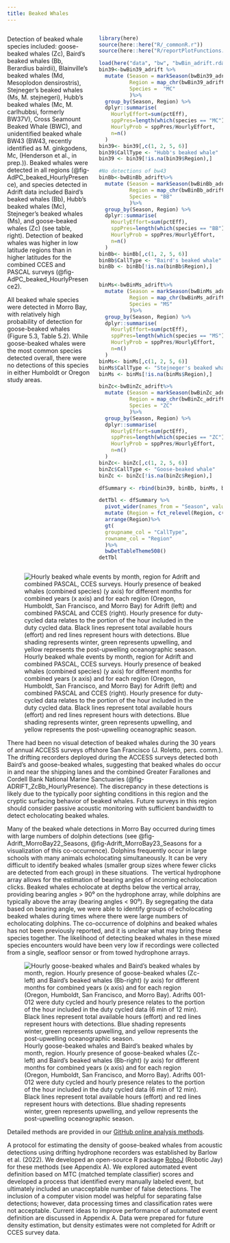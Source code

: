 ```yaml
---
title: Beaked Whales
---
```


::: columns
::: {.column width="40%"}

Detection of beaked whale species included: goose-beaked whales (Zc), Baird's beaked whales (Bb, Berardius bairdii), Blainville's beaked whales (Md, Mesoplodon densirostris), Stejneger's beaked whales (Ms, M. stejnegeri), Hubb's beaked whales (Mc, M. carlhubbsi, formerly BW37V), Cross Seamount Beaked Whale (BWC), and unidentified beaked whale BW43 (BW43, recently identified as M. ginkgodens, Mc, (Henderson et al., in prep.)). Beaked whales were detected in all regions (@fig-AdPC_beaked_HourlyPresence), and species detected in Adrift data included Baird's beaked whales (Bb), Hubb's beaked whales (Mc), Stejneger's beaked whales (Ms), and goose-beaked whales (Zc) (see table, right). Detection of beaked whales was higher in low latitude regions than in higher latitudes for the combined CCES and PASCAL surveys (@fig-AdPC_beaked_HourlyPresence2).

All beaked whale species were detected in Morro Bay, with relatively high probability of detection for goose-beaked whales (Figure 5.3, Table 5.2). While goose-beaked whales were the most common species detected overall, there were no detections of this species in either Humboldt or Oregon study areas.

:::

::: {.column width="60%"}

```r
library(here)
source(here::here("R/_commonR.r"))
source(here::here("R/reportPlotFunctions.r"))

load(here("data", "bw", "bwBin_adrift.rdata"))
bin39<-bwBin39_adrift %>%
  mutate (Season = markSeason(bwBin39_adrift$UTC),
          Region = map_chr(bwBin39_adrift$Latitude, find_region),
          Species =  "MC"
          )%>%
  group_by(Season, Region) %>%
  dplyr::summarise(
    HourlyEffort=sum(pctEff),
    sppPres=length(which(species == "MC")),
    HourlyProb = sppPres/HourlyEffort,
    n=n()
  )
bin39<- bin39[,c(1, 2, 5, 6)]
bin39$CallType <- "Hubb's beaked whale"
bin39 <- bin39[!is.na(bin39$Region),]

#No detections of bw43
binBb<-bwBinBb_adrift%>%
  mutate (Season = markSeason(bwBinBb_adrift$UTC),
          Region = map_chr(bwBinBb_adrift$Latitude, find_region),
          Species = "BB"
          )%>%
  group_by(Season, Region) %>%
  dplyr::summarise(
    HourlyEffort=sum(pctEff),
    sppPres=length(which(species == "BB")),
    HourlyProb = sppPres/HourlyEffort,
    n=n()
  )
binBb<- binBb[,c(1, 2, 5, 6)]
binBb$CallType <- "Baird's beaked whale"
binBb <- binBb[!is.na(binBb$Region),]


binMs<-bwBinMs_adrift%>%
  mutate (Season = markSeason(bwBinMs_adrift$UTC),
          Region = map_chr(bwBinMs_adrift$Latitude, find_region),
          Species = "MS"
          )%>%
  group_by(Season, Region) %>%
  dplyr::summarise(
    HourlyEffort=sum(pctEff),
    sppPres=length(which(species == "MS")),
    HourlyProb = sppPres/HourlyEffort,
    n=n()
  )
binMs<- binMs[,c(1, 2, 5, 6)]
binMs$CallType <- "Stejneger's beaked whale"
binMs <- binMs[!is.na(binMs$Region),]

binZc<-bwBinZc_adrift%>%
  mutate (Season = markSeason(bwBinZc_adrift$UTC),
          Region = map_chr(bwBinZc_adrift$Latitude, find_region),
          Species = "ZC"
          )%>%
  group_by(Season, Region) %>%
  dplyr::summarise(
    HourlyEffort=sum(pctEff),
    sppPres=length(which(species == "ZC")),
    HourlyProb = sppPres/HourlyEffort,
    n=n()
  )
binZc<- binZc[,c(1, 2, 5, 6)]
binZc$CallType <- "Goose-beaked whale"
binZc <- binZc[!is.na(binZc$Region),]

dfSummary <- rbind(bin39, binBb, binMs, binZc)

detTbl <- dfSummary %>%
  pivot_wider(names_from = "Season", values_from = c("HourlyProb", "n"))%>%
  mutate (Region = fct_relevel(Region, c("Oregon", "Humboldt", "San Francisco", "Morro Bay")))%>%
  arrange(Region)%>%
  gt(
  groupname_col = "CallType",
  rowname_col = "Region"
  )%>%
  bwDetTableTheme508()
detTbl

```
:::
:::




![Hourly beaked whale events by month, region for Adrift and combined PASCAL, CCES surveys. Hourly presence of beaked whales (combined species) (y axis) for different months for combined years (x axis) and for each region (Oregon, Humboldt, San Francisco, and Morro Bay) for Adrift (left) and combined PASCAL and CCES (right). Hourly presence for duty-cycled data relates to the portion of the hour included in the duty cycled data. Black lines represent total available hours (effort) and red lines represent hours with detections. Blue shading represents winter, green represents upwelling, and yellow represents the post-upwelling oceanographic season.](/figs/AdPC_beaked_HourlyPresence.png){#fig-AdPC_beaked_HourlyPresence fig-alt="Hourly presence of beaked whales detected during the Adrift study (left graph) and the combined PASCAL/CCES surveys (right graph). Detections in Oregon are shown in the top graphs, then Humboldt, San Francisco, and Morro Bay at the bottom. The number of hours is provided on the x-axis, and the date on the y-axis, with seasons shaded in blue for winter, green for upwelling, and yellow for the post-upwelling season. Effort is outlined with a black line, and hours of effort with detections are highlighted in red. Beaked whale detections varied by region, with very low detections in Humboldt, and high hourly detections in San Francisco and Morro Bay."}

There had been no visual detection of beaked whales during the 30 years of annual ACCESS surveys offshore San Francisco (J. Roletto, pers. comm.). The drifting recorders deployed during the ACCESS surveys detected both Baird's and goose-beaked whales, suggesting that beaked whales do occur in and near the shipping lanes and the combined Greater Farallones and Cordell Bank National Marine Sanctuaries (@fig-ADRIFT_ZcBb_HourlyPresence). The discrepancy in these detections is likely due to the typically poor sighting conditions in this region and the cryptic surfacing behavior of beaked whales. Future surveys in this region should consider passive acoustic monitoring with sufficient bandwidth to detect echolocating beaked whales.

Many of the beaked whale detections in Morro Bay occurred during times with large numbers of dolphin detections (see @fig-Adrift_MorroBay22_Seasons, @fig-Adrift_MorroBay23_Seasons for a visualization of this co-occurrence). Dolphins frequently occur in large schools with many animals echolocating simultaneously. It can be very difficult to identify beaked whales (smaller group sizes where fewer clicks are detected from each group) in these situations.  The vertical hydrophone array allows for the estimation of bearing angles of incoming echolocation clicks. Beaked whales echolocate at depths below the vertical array, providing bearing angles \> 90⁰ on the hydrophone array, while dolphins are typically above the array (bearing angles \< 90⁰). By segregating the data based on bearing angle, we were able to identify groups of echolocating beaked whales during times where there were large numbers of echolocating dolphins. The co-occurrence of dolphins and beaked whales has not been previously reported, and it is unclear what may bring these species together. The likelihood of detecting beaked whales in these mixed species encounters would have been very low if recordings were collected from a single, seafloor sensor or from towed hydrophone arrays.

![Hourly goose-beaked whales and Baird's beaked whales by month, region. Hourly presence of goose-beaked whales (Zc-left) and Baird's beaked whales (Bb-right) (y axis) for different months for combined years (x axis) and for each region (Oregon, Humboldt, San Francisco, and Morro Bay). Adrifts 001-012 were duty cycled and hourly presence relates to the portion of the hour included in the duty cycled data (6 min of 12 min). Black lines represent total available hours (effort) and red lines represent hours with detections. Blue shading represents winter, green represents upwelling, and yellow represents the post-upwelling oceanographic season.](/figs/ADRIFT_ZcBb_HourlyPresence.png){#fig-ADRIFT_ZcBb_HourlyPresence fig-alt="Hourly presence of Ziphius cavirostris (Zc, left graph) and Berardius beardii (Bb, right graph). Detections in Oregon are shown in the top graphs, then Humboldt, San Francisco, and Morro Bay at the bottom. The number of hours is provided on the x-axis, and the date on the y-axis, with seasons shaded in blue for winter, green for upwelling, and yellow for the post-upwelling season. Effort is outlined with a black line, and hours of effort with detections are highlighted in red. Detections of Ziphius were higher in San Francisco and Morro Bay study areas. There were fewer detections of Berardius, but they followed the same trend."}

Detailed methods are provided in our [GitHub online analysis methods](https://sael-swfsc.github.io/adrift-analysis-methods/content/ToothedWhales/BeakedWhales-Detection.html).

A protocol for estimating the density of goose-beaked whales from acoustic detections using drifting hydrophone recorders was established by Barlow et al. (2022). We developed an open-source R package [RoboJ](https://github.com/taikiSan21/roboj) (Robotic Jay) for these methods (see Appendix A). We explored automated event definition based on MTC (matched template classifier) scores and developed a process that identified every manually labeled event, but ultimately included an unacceptable number of false detections. The inclusion of a computer vision model was helpful for separating false detections; however, data processing times and classification rates were not acceptable. Current ideas to improve performance of automated event definition are discussed in Appendix A. Data were prepared for future density estimation, but density estimates were not completed for Adrift or CCES survey data.
